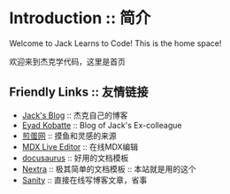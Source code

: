 # Introduction :: 简介
Welcome to Jack Learns to Code! This is the home space!

欢迎来到杰克学代码，这里是首页
## Friendly Links :: 友情链接
* [Jack's Blog](https://blog.jacklearn.tech/) :: 杰克自己的博客
* [Eyad Kobatte](https://eyad.dev)  :: Blog of Jack's Ex-colleague
* [煎蛋网](https://www.jandan.net) :: 摸鱼和灵感的来源
* [MDX Live Editor](https://mdxeditor.dev/editor/demo) :: 在线MDX编辑
* [docusaurus](https://docusaurus.io/) :: 好用的文档模板
* [Nextra](https://nextra.site/docs) :: 极其简单的文档模板 :: 本站就是用的这个
* [Sanity](https://www.sanity.io/) :: 直接在线写博客文章，省事